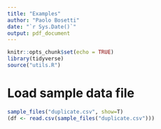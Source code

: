 ```yaml
---
title: "Examples"
author: "Paolo Bosetti"
date: "`r Sys.Date()`"
output: pdf_document
---
```


```r
knitr::opts_chunk$set(echo = TRUE)
library(tidyverse)
source("utils.R")
```

# Load sample data file

```r
sample_files("duplicate.csv", show=T)
(df <- read.csv(sample_files("duplicate.csv")))
```

